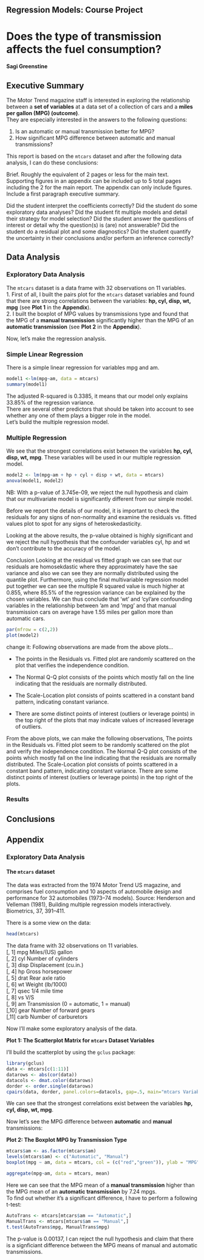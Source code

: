 
## Regression Models: Course Project

# Does the type of transmission affects the fuel consumption?

#### Sagi Greenstine

## Executive Summary

The Motor Trend magazine staff is interested in exploring the relationship between a **set of variables** at a data set of a collection of cars and a **miles per gallon (MPG) (outcome)**.  
They are especially interested in the answers to the following questions:

1. Is an automatic or manual transmission better for MPG?  
2. How significant MPG difference between automatic and manual transmissions?

This report is based on the ```mtcars``` dataset and after the following data analysis, I can do these conclusions:


Brief. 
Roughly the equivalent of 2 pages or less for the main text. 
Supporting figures in an appendix can be included up to 5 total pages including the 2 for the main report. 
The appendix can only include figures.
Include a first paragraph executive summary.

Did the student interpret the coefficients correctly?
Did the student do some exploratory data analyses?
Did the student fit multiple models and detail their strategy for model selection?
Did the student answer the questions of interest or detail why the question(s) is (are) not answerable?
Did the student do a residual plot and some diagnostics?
Did the student quantify the uncertainty in their conclusions and/or perform an inference correctly?

## Data Analysis

### Exploratory Data Analysis

The ```mtcars``` dataset is a data frame with 32 observations on 11 variables.  
1. First of all, I built the pairs plot for the ```mtcars``` dataset variables and found that there are strong correlations between the variables: **hp, cyl, disp, wt, mpg** (see **Plot 1** in the **Appendix**).  
2. I built the boxplot of MPG values by transmissions type and found that the MPG of a **manual transmission** significantly higher than the MPG of an **automatic transmission** (see **Plot 2** in the **Appendix**).

Now, let's make the regression analysis.

### Simple Linear Regression
There is a simple linear regression for variables mpg and am.
```r
model1 <-lm(mpg~am, data = mtcars)
summary(model1)
```

The adjusted R-squared is 0.3385, it means that our model only explains 33.85% of the regression variance.  
There are several other predictors that should be taken into account to see whether any one of them plays a bigger role in the model.  
Let's build the multiple regression model.

### Multiple Regression
We see that the strongest correlations exist between the variables **hp, cyl, disp, wt, mpg**. These variables will be used in our multiple regression model.
```r
model2 <- lm(mpg~am + hp + cyl + disp + wt, data = mtcars)
anova(model1, model2)
```

NB: With a p-value of 3.745e-09, we reject the null hypothesis and claim that our multivariate model is significantly different from our simple model.

Before we report the details of our model, it is important to check the residuals for any signs of non-normality and examine the residuals vs. fitted values plot to spot for any signs of heteroskedasticity.

Looking at the above results, the p-value obtained is highly significant and we reject the null hypothesis that the confounder variables cyl, hp and wt don’t contribute to the accuracy of the model.

Conclusion Looking at the residual vs fitted graph we can see that our residuals are homosekdastic where they approximately have the sae variance and also we can see they are normally distributed using the quantile plot.
Furthermore, using the final multivariable regression model put together we can see the multiple R squared value is much higher at 0.855, where 85.5% of the regression variance can be explained by the chosen variables. We can thus conclude that ‘wt’ and ‘cyl’are confounding variables in the relationship between ’am and ’mpg’ and that manual transmission cars on average have 1.55 miles per gallon more than automatic cars.


```r
par(mfrow = c(2,2))
plot(model2)
```

change it: 
Following observations are made from the above plots…

- The points in the Residuals vs. Fitted plot are randomly scattered on the plot that verifies the independence condition.

- The Normal Q-Q plot consists of the points which mostly fall on the line indicating that the residuals are normally distributed.

- The Scale-Location plot consists of points scattered in a constant band pattern, indicating constant variance.

- There are some distinct points of interest (outliers or leverage points) in the top right of the plots that may indicate values of increased leverage of outliers.

From the above plots, we can make the following observations,
The points in the Residuals vs. Fitted plot seem to be randomly scattered on the plot and verify the independence condition.
The Normal Q-Q plot consists of the points which mostly fall on the line indicating that the residuals are normally distributed.
The Scale-Location plot consists of points scattered in a constant band pattern, indicating constant variance.
There are some distinct points of interest (outliers or leverage points) in the top right of the plots.

### Results

## Conclusions

## Appendix

### Exploratory Data Analysis

#### The ```mtcars``` dataset
The data was extracted from the 1974 Motor Trend US magazine, and comprises fuel consumption and 10 aspects of automobile design and performance for 32 automobiles (1973–74 models).
Source: Henderson and Velleman (1981), Building multiple regression models interactively. Biometrics, 37, 391–411.  

There is a some view on the data:

```r
head(mtcars)
```

The data frame with 32 observations on 11 variables.  
[, 1]	mpg	Miles/(US) gallon  
[, 2]	cyl	Number of cylinders  
[, 3]	disp	Displacement (cu.in.)  
[, 4]	hp	Gross horsepower  
[, 5]	drat	Rear axle ratio  
[, 6]	wt	Weight (lb/1000)  
[, 7]	qsec	1/4 mile time  
[, 8]	vs	V/S  
[, 9]	am	Transmission (0 = automatic, 1 = manual)  
[,10]	gear	Number of forward gears  
[,11]	carb	Number of carburetors  

Now I'll make some exploratory analysis of the data.

**Plot 1: The Scatterplot Matrix for ```mtcars``` Dataset Variables**

I'll build the scatterplot by using the ```gclus``` package:

```r
library(gclus)
data <- mtcars[c(1:11)] 
datarows <- abs(cor(data))
datacols <- dmat.color(datarows)
dorder <- order.single(datarows) 
cpairs(data, dorder, panel.colors=datacols, gap=.5, main="mtcars Variables Correlations" )
```

We can see that the strongest correlations exist between the variables **hp, cyl, disp, wt, mpg**.

Now let's see the MPG difference between **automatic** and **manual** transmissions:

**Plot 2: The Boxplot MPG by Transmission Type** 

```r
mtcars$am <- as.factor(mtcars$am)
levels(mtcars$am) <- c("Automatic", "Manual")
boxplot(mpg ~ am, data = mtcars, col = (c("red","green")), ylab = "MPG", xlab = "Transmission Type")
```

```r
aggregate(mpg~am, data = mtcars, mean)
```

Here we can see that the MPG mean of a **manual transmission** higher than the MPG mean of an **automatic transmission** by 7.24 mpgs.  
To find out whether it's a significant difference, I have to perform a following t-test:
```r
AutoTrans <- mtcars[mtcars$am == "Automatic",]
ManualTrans <- mtcars[mtcars$am == "Manual",]
t.test(AutoTrans$mpg, ManualTrans$mpg)
```

The p-value is 0.00137, I can reject the null hypothesis and claim that there is a signficiant difference between the MPG means of manual and automatic transmissions.




